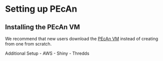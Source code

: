 # Setting up PEcAn

## Installing the PEcAn VM 

We recommend that new users download the [PEcAn VM](http://opensource.ncsa.illinois.edu/projects/artifacts.php?key=PECAN) instead of creating from one from scratch. 


Additional Setup
- AWS
- Shiny
- Thredds